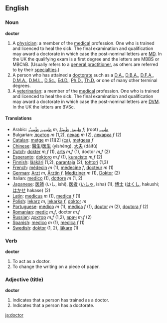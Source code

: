 ==English==
=== Noun ===
'''doctor'''

# A [[physician]]: a member of the [[medicine|medical]] profession. One who is trained and licenced to heal the sick. The final examination and qualification may award a doctorate in which case the post-nominal letters are [[MD]].  In the UK the qualifying exam is a first degree and the letters are MBBS or MBChB. (Usually refers to a [[general practitioner]], as others are referred to by their [[specialty|specialties]].)
# A person who has attained a [[doctorate]] such as a [[D.A.]], [[D.B.A.]], [[D.F.A.]], [[D.M.A.]], [[D.M.L.]], [[D.Sc.]], [[Ed.D.]], [[Ph.D.]], [[Th.D.]] or one of many other terminal degrees.
# A [[veterinarian]]: a member of the [[medicine|medical]] profession. One who is trained and licenced to heal the sick. The final examination and qualification may award a doctorate in which case the post-nominal letters are [[DVM]].  In the UK the letters are BVSc. 

==== Translations ====
*Arabic: [[طبيب]], [[طَبِيبٌ]] ''m'', [[طبيبة]], [[طَبِيبَةٌ]] ''f''; (root) [[طبب]]
*Bulgarian: [[доктор]] ''m'' (1,2), [[лекар]] ''m'' (2), [[лекарка]] ''f'' (2)
*[[Catalan]]: [[metge]] ''m'' [1][2] [[:ca:metge|(ca)]], [[metgesa]] ''f'' 
*[[Chinese]]: [[醫生]]/[[医生]] (yīshēng), [[大夫]] (dàifù)
*[[Dutch]]: [[dokter]] ''m,f'' (1), [[arts]] ''m,f'' (1), doctor ''m,f'' (2)
*[[Esperanto]]: [[doktoro]] ''m,f'' (1), [[kuracisto]] ''m,f'' (2)
*[[Finnish]]: [[lääkäri]] (1,2), [[parantaja]] (2), [[tohtori]] (1,3) 
*[[French]]: [[médecin]] ''m'' (1), [[médecine]] ''f'', [[docteur]] ''m'' (1)
*[[German]]: [[Arzt]] ''m'', [[Ärztin]] ''f'', [[Mediziner]] ''m'' (1), [[Doktor]]     (2)
*Italian: [[medico]] (1), [[dottore]] ''m'' (1, 2)
*[[Japanese]]: [[医師]] (いし, ishi), [[医者]] ([[いしゃ]], isha) (1), [[博士]] ([[はくし]], hakushi; [[はかせ]] hakase) (2)
*[[Latin]]: [[medicus]] ''m'' (1), [[medica]] ''f'' (1)
*[[Polish]]: [[lekarz]] ''m'', [[lekarka]] ''f'', [[doktor]] ''m''
*[[Portuguese]]: [[médico]] ''m'' (1), [[médica]] ''f'' (1), [[doutor]] ''m'' (2), [[doutora]] ''f'' (2)
*[[Romanian]]: [[medic]] ''m,f'', doctor ''m,f''
*[[Russian]]: [[доктор]] ''m,f'' (1,2), [[врач]] ''m,f'' (2)
*[[Spanish]]: [[medico]] ''m'' (1), [[medica]] ''f'' (1)
*[[Swedish]]: [[doktor]] (1, 2), [[läkare]] (1)

===Verb===
'''doctor'''
#To act as a doctor.
#To change the writing on a piece of paper.

===Adjective (title)===
'''doctor'''
#Indicates that a person has trained as a doctor.
#Indicates that a person has a doctorate.
[[ja:doctor]]
